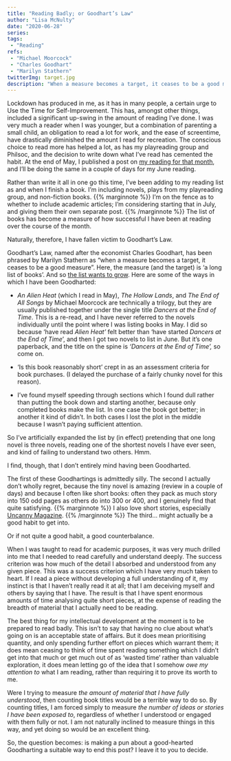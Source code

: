 ```yaml
---
title: "Reading Badly; or Goodhart’s Law"
author: "Lisa McNulty"
date: "2020-06-28"
series:
tags: 
 - "Reading"
refs: 
 - "Michael Moorcock"
 - "Charles Goodhart"
 - "Marilyn Stathern"
twitterImg: target.jpg
description: "When a measure becomes a target, it ceases to be a good measure."
---
```






Lockdown has produced in me, as it has in many people, a certain urge to Use the Time for Self-Improvement. This has, amongst other things, included a significant up-swing in the amount of reading I’ve done. I was very much a reader when I was younger, but a combination of parenting a small child, an obligation to read a lot for work, and the ease of screentime, have drastically diminished the amount I read for recreation. The conscious choice to read more has helped a lot, as has my playreading group and Philsoc, and the decision to write down what I’ve read has cemented the habit. At the end of May, I published a post on [my reading for that month](/2020/05/31/may-reading/), and I’ll be doing the same in a couple of days for my June reading.

Rather than write it all in one go this time, I’ve been adding to my reading list as and when I finish a book. I’m including novels, plays from my playreading group, and non-fiction books. {{% marginnote %}} I’m on the fence as to whether to include academic articles; I’m considering starting that in July, and giving them their own separate post.   {{% /marginnote %}}  The list of books has become a measure of how successful I have been at reading over the course of the month.

Naturally, therefore, I have fallen victim to Goodhart's Law.

Goodhart’s Law, named after the economist Charles Goodhart, has been phrased by Marilyn Stathern as “when a measure becomes a target, it ceases to be a good measure”. Here, the measure (and the target) is ‘a long list of books’. And so [the list wants to grow](/2020/06/05/the-trouble-with-lists/). Here are some of the ways in which I have been Goodharted:

-   *An Alien Heat* (which I read in May), *The Hollow Lands*, and *The End of All Songs* by Michael Moorcock are technically a trilogy, but they are usually published together under the single title *Dancers at the End of Time*. This is a re-read, and I have never referred to the novels individually until the point where I was listing books in May. I did so because ‘have read *Alien Heat’* felt better than ‘have started *Dancers at the End of Time*’, and then I got two novels to list in June. But it’s one paperback, and the title on the spine is *‘Dancers at the End of Time’,* so come on.
    
-   ‘Is this book reasonably short’ crept in as an assessment criteria for book purchases. (I delayed the purchase of a fairly chunky novel for this reason).
    
-   I’ve found myself speeding through sections which I found dull rather than putting the book down and starting another, because only completed books make the list. In one case the book got better; in another it kind of didn’t. In both cases I lost the plot in the middle because I wasn’t paying sufficient attention.
    

So I’ve artificially expanded the list by (in effect) pretending that one long novel is three novels, reading one of the shortest novels I have ever seen, and kind of failing to understand two others. Hmm.

I find, though, that I don’t entirely mind having been Goodharted.

The first of these Goodhartings is admittedly silly. The second I actually don’t wholly regret, because the tiny novel is amazing (review in a couple of days) and because I often like short books: often they pack as much story into 150 odd pages as others do into 300 or 400, and I genuinely find that quite satisfying. {{% marginnote %}} I also love short stories, especially [Uncanny Magazine](https://uncannymagazine.com/). {{% /marginnote %}} The third... might actually be a good habit to get into.

Or if not quite a good habit, a good counterbalance.

When I was taught to read for academic purposes, it was very much drilled into me that I needed to read carefully and understand deeply. The success criterion was how much of the detail I absorbed and understood from any given piece. This was a success criterion which I have very much taken to heart. If I read a piece without developing a full understanding of it, my instinct is that I haven’t really read it at all; that I am deceiving myself and others by saying that I have. The result is that I have spent enormous amounts of time analysing quite short pieces, at the expense of reading the breadth of material that I actually need to be reading.

The best thing for my intellectual development at the moment is to be prepared to read badly. This isn’t to say that having no clue about what’s going on is an acceptable state of affairs. But it does mean prioritising quantity, and only spending further effort on pieces which warrant them; it does mean ceasing to think of time spent reading something which I didn’t get into that much or get much out of as ‘wasted time’ rather than valuable exploration, it does mean letting go of the idea that I somehow *owe my attention to* what I am reading, rather than requiring it to prove its worth to me.

Were I trying to measure *the amount of material that I have fully understood*, then counting book titles would be a terrible way to do so. By counting titles, I am forced simply to measure *the number of ideas or stories I have been exposed to*, regardless of whether I understood or engaged with them fully or not. I am not naturally inclined to measure things in this way, and yet doing so would be an excellent thing.

So, the question becomes: is making a pun about a good-hearted Goodharting a suitable way to end this post? I leave it to you to decide.

